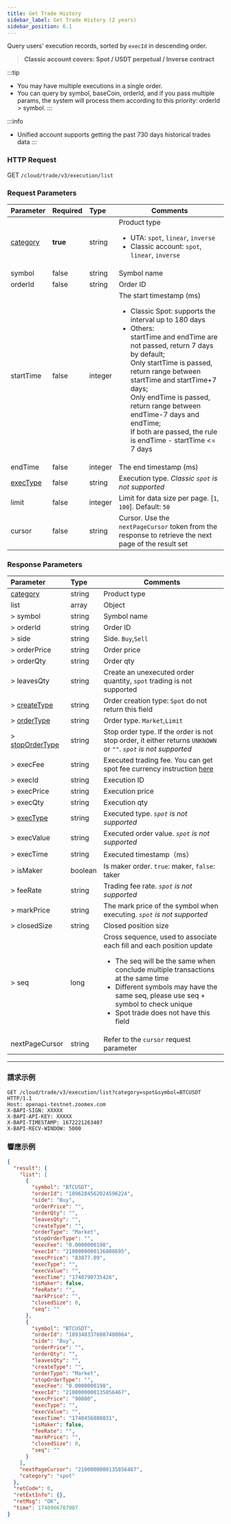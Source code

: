 ```yaml
---
title: Get Trade History
sidebar_label: Get Trade History (2 years)
sidebar_position: 6.1
---
```


Query users' execution records, sorted by `execId` in descending order.
> **Classic account covers: Spot / USDT perpetual / Inverse contract**

:::tip
* You may have multiple executions in a single order.
* You can query by symbol, baseCoin, orderId, and if you pass multiple params, the system will process them according to this priority: orderId > symbol.
:::

:::info
* Unified account supports getting the past 730 days historical trades data
:::

### HTTP Request
GET `/cloud/trade/v3/execution/list`

### Request Parameters
| Parameter | Required | Type | Comments|
|:----- |:-------|:-----|------ |
|[category](../enum#category) |**true** |string |Product type <ul><li>UTA: `spot`, `linear`, `inverse`</li><li>Classic account: `spot`, `linear`, `inverse`</li></ul> |
|symbol |false |string |Symbol name|
|orderId |false |string |Order ID |
|startTime |false |integer |The start timestamp (ms) <ul><li>Classic Spot: supports the interval up to 180 days</li><li>Others:<br/>startTime and endTime are not passed, return 7 days by default;<br/>Only startTime is passed, return range between startTime and startTime+7 days;<br/>Only endTime is passed, return range between endTime-7 days and endTime;<br/>If both are passed, the rule is endTime - startTime <= 7 days</li></ul>|
|endTime |false |integer |The end timestamp (ms)|
|[execType](../enum#exectype) |false |string |Execution type. _Classic `spot` is not supported_|
|limit |false |integer |Limit for data size per page. [`1`, `100`]. Default: `50`|
|cursor |false |string |Cursor. Use the `nextPageCursor` token from the response to retrieve the next page of the result set|

### Response Parameters
| Parameter | Type | Comments|
|:----- |:-----|----- |
| [category](../enum#category) | string  | Product type|
| list | array | Object |
|> symbol |string   |Symbol name |
|> orderId |string |Order ID |
|> side |string |Side. `Buy`,`Sell` |
|> orderPrice |string |Order price |
|> orderQty |string |Order qty |
|> leavesQty |string |Create an unexecuted order quantity, `spot` trading is not supported |
|> [createType](../enum#createtype) |string |Order creation type: `Spot` do not return this field |
|> [orderType](../enum#ordertype) |string |Order type. `Market`,`Limit` |
|> [stopOrderType](../enum#stopordertype) |string |Stop order type. If the order is not stop order, it either returns `UNKNOWN` or `""`. _`spot` is not supported_ |
|> execFee |string   |Executed trading fee. You can get spot fee currency instruction [here](../enum#spot-fee-currency-instruction) |
|> execId |string |Execution ID |
|> execPrice |string |Execution price |
|> execQty |string |Execution qty |
|> [execType](../enum#exectype) |string |Executed type. _`spot` is not supported_|
|> execValue |string |Executed order value. _`spot` is not supported_ |
|> execTime |string |Executed timestamp（ms） |
|> isMaker |boolean |Is maker order. `true`: maker, `false`: taker|
|> feeRate |string |Trading fee rate. _`spot` is not supported_ |
|> markPrice |string |The mark price of the symbol when executing. _`spot` is not supported_ |
|> closedSize |string |Closed position size |
|> seq |long |Cross sequence, used to associate each fill and each position update<ul><li>The seq will be the same when conclude multiple transactions at the same time</li><li>Different symbols may have the same seq, please use seq + symbol to check unique</li><li>Spot trade does not have this field</li></ul>|
|nextPageCursor |string |Refer to the `cursor` request parameter|

---

### 請求示例

```shell
GET /cloud/trade/v3/execution/list?category=spot&symbol=BTCUSDT HTTP/1.1
Host: openapi-testnet.zoomex.com
X-BAPI-SIGN: XXXXX
X-BAPI-API-KEY: XXXXX
X-BAPI-TIMESTAMP: 1672221263407
X-BAPI-RECV-WINDOW: 5000
```

### 響應示例

```json
{
  "result": {
    "list": [
      {
        "symbol": "BTCUSDT",
        "orderId": "1896284562024596224",
        "side": "Buy",
        "orderPrice": "",
        "orderQty": "",
        "leavesQty": "",
        "createType": "",
        "orderType": "Market",
        "stopOrderType": "",
        "execFee": "0.0000000198",
        "execId": "2100000000136808695",
        "execPrice": "83877.09",
        "execType": "",
        "execValue": "",
        "execTime": "1740790735426",
        "isMaker": false,
        "feeRate": "",
        "markPrice": "",
        "closedSize": 0,
        "seq": ""
      },
      {
        "symbol": "BTCUSDT",
        "orderId": "1893483376007480064",
        "side": "Buy",
        "orderPrice": "",
        "orderQty": "",
        "leavesQty": "",
        "createType": "",
        "orderType": "Market",
        "stopOrderType": "",
        "execFee": "0.0000000198",
        "execId": "2100000000135856467",
        "execPrice": "90800",
        "execType": "",
        "execValue": "",
        "execTime": "1740456808031",
        "isMaker": false,
        "feeRate": "",
        "markPrice": "",
        "closedSize": 0,
        "seq": ""
      }
    ],
    "nextPageCursor": "2100000000135856467",
    "category": "spot"
  },
  "retCode": 0,
  "retExtInfo": {},
  "retMsg": "OK",
  "time": 1740966707907
}
```
